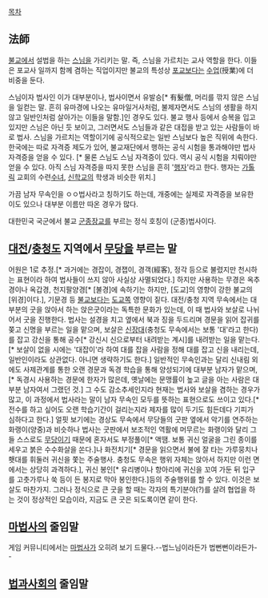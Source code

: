 [[목차]]
== 法師 ==
[[불교]]에서 설법을 하는 [[스님]]을 가리키는 말. 즉, 스님을 가르치는 교사 역할을 한다. 이들은 포교사 일까지 함께 겸하는 직업이지만 불교의 특성상 [[포교]]보다는 [[수업]](授業)에 더 비중을 둔다. 

스님이자 법사인 이가 대부분이나, 법사이면서 유발승[* 有髮僧, 머리를 깎지 않은 스님을 일컫는 말. 흔히 유마경에 나오는 유마일거사처럼, 불제자면서도 스님의 생활을 하지않고 일반인처럼 살아가는 이들을 말함.]인 경우도 있다. 불교 행사 등에서 승복을 입고 있지만 스님은 아닌 듯 보이고, 그러면서도 스님들과 같은 대접을 받고 있는 사람들이 바로 법사. 스님을 가르치는 역할이기에 공식적으로는 일반 스님보다 높은 직위에 속한다.
한국에는 따로 자격증 제도가 있어, 불교재단에서 행하는 공식 시험을 통과해야만 법사 자격증을 얻을 수 있다. [* 물론 스님도 스님 자격증이 있다. 역시 공식 시험을 치뤄야만 얻을 수 있다. 아직 스님 자격증을 따지 못한 스님을 흔히 '[[행자]]'라고 한다. 행자는 [[가톨릭]] 교회의 수련[[수녀]], [[신학교]]의 학생과 비슷한 위치.]

가끔 남자 무속인을 ㅇㅇ법사라고 칭하기도 하는데, 개중에는 실제로 자격증을 보유한 이도 있으나 대부분 이름만 따온 경우가 많다.

대한민국 국군에서 불교 [[군종장교]]를 부르는 정식 호칭이 (군종)법사이다.
== [[대전]]/[[충청도]] 지역에서 [[무당]]을 부르는 말 ==
어원은 1로 추정.[* 과거에는 경잡이, 경잽이, 경객(經客), 정각 등으로 불렸지만 천시하는 표현이라 하여 법사들이 쓰지 않아 사실상 사멸되었다.] 하지만 사용하는 무경은 옥추경이나 옥갑경, 천지팔양경[* [불경]에 속하기는 하지만, [도교]의 영향이 강한 불교의 [위경]이다.], 기문경 등 [[불교]]보다는 [[도교]]쪽 영향이 짙다. 대전/충청 지역 무속에서는 대부분의 굿을 앉아서 하는 앉은굿이라는 독특한 문화가 있는데, 이 때 법사와 보살로 나뉘어서 굿을 진행한다.
법사는 설경을 치고 옆에서 북과 징을 두드리며 경문을 읽어 잡귀를 쫒고 신명을 부르는 일을 맡으며, 보살은 [[신장대]](충청도 무속에서는 보통 '대'라고 한다)를 잡고 강신을 통해 공수[* 강신시 신으로부터 내려받는 계시]를 내려받는 일을 맡는다.[* 보살이 없을 시에는 '대잡이'라 하여 대를 잡을 사람을 정해 대를 잡고 신을 내리는데, 일반인이라도 상관없다. 아니면 생략하기도 한다.] 일반적인 무속인과는 달리 신내림 외에도 사제관계를 통한 오랜 경문과 독경 학습을 통해 양성되기에 대부분 남자가 맡으며,[* 독경시 사용하는 경문에 한자가 많은데, 옛날에는 문맹률이 높고 글을 아는 사람은 대부분 남자여서 그랬던 것.] 그 수도 감소추세인지라 현재는 법사와 보살을 겸하는 경우가 많고, 이 과정에서 법사라는 말이 남자 무속인 모두를 뜻하는 표현으로도 쓰이고 있다.[* 전수를 하고 싶어도 오랜 학습기간이 걸리는지라 제자를 많이 두기도 힘든데다 기피가 심하다고 한다.]
얼핏 보기에는 경상도 무속에서 무당들의 굿판 옆에서 악기를 연주하는 화랭이(양중)과 비슷하나 법사는 굿판에서 보조적인 역활에 머무르는 화랭이와 달리 그들 스스로도 [[무당]]이기 때문에 혼자서도 부정풀이[* 액땜. 보통 귀신 얼굴을 그린 종이를 세우고 붉은 수수화살을 쏜다.]나 화전치기[* 경문을 읽으면서 불에 잘 타는 가루뭉치나 횃대를 휘둘러 귀신을 쫓는 주술행사. 충청도 무속은 행위 자체는 앉아서 하지만 이런 면에서는 상당히 과격하다.], 귀신 봉인[* 유리병이나 항아리에 귀신을 꼬여 가둔 뒤 입구를 고춧가루나 쑥 등이 든 봉지로 막아 봉인한다.]등의  주술행위를 할 수 있다. 이것은 보살도 마찬가지. 그러나 정식으로 큰 굿을 할 때는 각자의 특기분야(?)를 살려 협업을 하는 것이 정상적인 모습이라, 지금도 큰 굿은 되도록이면 같이 한다. 

== [[마법사]]의 줄임말 ==
게임 커뮤니티에서는 [[마법사]]가 오히려 보기 드물다.--법느님이라든가 법뻔뻔이라든가--

== [[법과사회]]의 줄임말 ==
